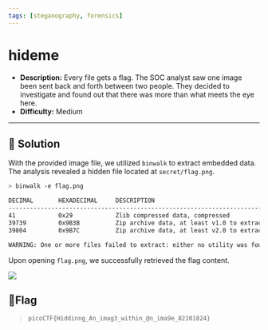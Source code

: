 ---
tags: [steganography, forensics]    
---
# hideme

- **Description:** Every file gets a flag.
The SOC analyst saw one image been sent back and forth between two people. They decided to investigate and found out that there was more than what meets the eye here.
- **Difficulty:** Medium

---

## 🔎 Solution
With the provided image file, we utilized `binwalk` to extract embedded data. The analysis revealed a hidden file located at `secret/flag.png`.
```bash
> binwalk -e flag.png                       

DECIMAL       HEXADECIMAL     DESCRIPTION
--------------------------------------------------------------------------------
41            0x29            Zlib compressed data, compressed
39739         0x9B3B          Zip archive data, at least v1.0 to extract, name: secret/
39804         0x9B7C          Zip archive data, at least v2.0 to extract, compressed size: 2884, uncompressed size: 3038, name: secret/flag.png

WARNING: One or more files failed to extract: either no utility was found or it's unimplemented
```

Upon opening `flag.png`, we successfully retrieved the flag content.
<div style={{ width: '100%', margin: '0 auto' }}>
  <img src={require("./flag.png").default} style={{ width: '100%', height: 'auto' }} />
</div>
 

## 🚩Flag
> `picoCTF{Hiddinng_An_imag3_within_@n_ima9e_82101824}`
